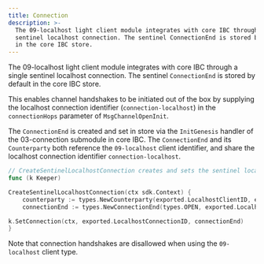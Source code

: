 ```yaml
---
title: Connection
description: >-
  The 09-localhost light client module integrates with core IBC through a single
  sentinel localhost connection. The sentinel ConnectionEnd is stored by default
  in the core IBC store.
---
```

The 09-localhost light client module integrates with core IBC through a single sentinel localhost connection.
The sentinel `ConnectionEnd` is stored by default in the core IBC store.

This enables channel handshakes to be initiated out of the box by supplying the localhost connection identifier (`connection-localhost`) in the `connectionHops` parameter of `MsgChannelOpenInit`.

The `ConnectionEnd` is created and set in store via the `InitGenesis` handler of the 03-connection submodule in core IBC.
The `ConnectionEnd` and its `Counterparty` both reference the `09-localhost` client identifier, and share the localhost connection identifier `connection-localhost`.

```go
// CreateSentinelLocalhostConnection creates and sets the sentinel localhost connection end in the IBC store.
func (k Keeper)

CreateSentinelLocalhostConnection(ctx sdk.Context) {
    counterparty := types.NewCounterparty(exported.LocalhostClientID, exported.LocalhostConnectionID, commitmenttypes.NewMerklePrefix(k.GetCommitmentPrefix().Bytes()))
    connectionEnd := types.NewConnectionEnd(types.OPEN, exported.LocalhostClientID, counterparty, types.GetCompatibleVersions(), 0)

k.SetConnection(ctx, exported.LocalhostConnectionID, connectionEnd)
}
```

Note that connection handshakes are disallowed when using the `09-localhost` client type.

